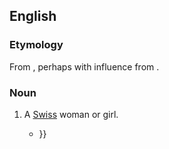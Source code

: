 ==English==

===Etymology===
From {{affix|en|Swiss|-ess}}, perhaps with influence from {{der|en|fr|Suissesse}}.

===Noun===
{{en-noun}}

# {{lb|en|dated|rare}} A [[Swiss]] woman or girl.
#* {{quote-book
|en
|year=1836
|author=Caroline Bowles Southey
|title=Gems Selected from the Poems of Caroline Bowles
|publisher=Light and Horton
|location=Boston
|page=88
|pageurl=https://archive.org/details/gemsselectedfro00soutgoog/page/n126
|passage=She had been engaged as French governess to his four little daughters, who were also provided with an English teacher, and attended by half the masters in the metropolis. The young '''Swissess''' had been received on the most unexceptionable recommendation, as to character, connexions, and elegant acquirements; {{...}}}}